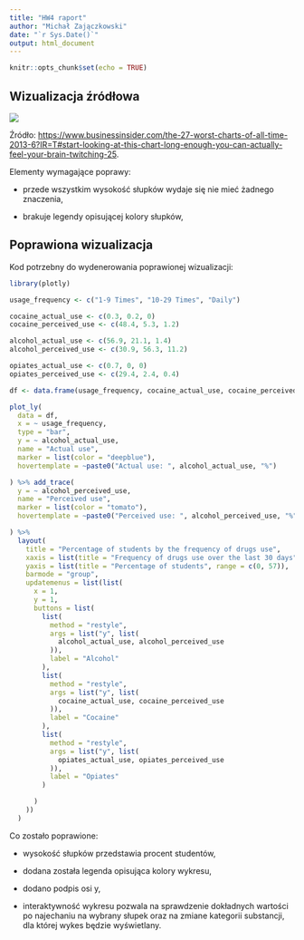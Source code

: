 ---
title: "HW4 raport"
author: "Michał Zajączkowski"
date: "`r Sys.Date()`"
output: html_document
---

```{r setup, include=FALSE}
knitr::opts_chunk$set(echo = TRUE)
```

## Wizualizacja źródłowa

![](oryginalnyWykres.jpg)

Źródło: <https://www.businessinsider.com/the-27-worst-charts-of-all-time-2013-6?IR=T#start-looking-at-this-chart-long-enough-you-can-actually-feel-your-brain-twitching-25>.

Elementy wymagające poprawy:

-   przede wszystkim wysokość słupków wydaje się nie mieć żadnego znaczenia,

-   brakuje legendy opisującej kolory słupków,

## Poprawiona wizualizacja

Kod potrzebny do wydenerowania poprawionej wizualizacji:

```{r plot, warning=FALSE, echo=TRUE}
library(plotly)

usage_frequency <- c("1-9 Times", "10-29 Times", "Daily")

cocaine_actual_use <- c(0.3, 0.2, 0)
cocaine_perceived_use <- c(48.4, 5.3, 1.2)

alcohol_actual_use <- c(56.9, 21.1, 1.4)
alcohol_perceived_use <- c(30.9, 56.3, 11.2)

opiates_actual_use <- c(0.7, 0, 0)
opiates_perceived_use <- c(29.4, 2.4, 0.4)

df <- data.frame(usage_frequency, cocaine_actual_use, cocaine_perceived_use, alcohol_actual_use, alcohol_perceived_use, opiates_actual_use, opiates_perceived_use)

plot_ly(
  data = df,
  x = ~ usage_frequency,
  type = "bar",
  y = ~ alcohol_actual_use,
  name = "Actual use",
  marker = list(color = "deepblue"),
  hovertemplate = ~paste0("Actual use: ", alcohol_actual_use, "%")

) %>% add_trace(
  y = ~ alcohol_perceived_use,
  name = "Perceived use",
  marker = list(color = "tomato"),
  hovertemplate = ~paste0("Perceived use: ", alcohol_perceived_use, "%")

) %>%
  layout(
    title = "Percentage of students by the frequency of drugs use",
    xaxis = list(title = "Frequency of drugs use over the last 30 days"),
    yaxis = list(title = "Percentage of students", range = c(0, 57)),
    barmode = "group",
    updatemenus = list(list(
      x = 1,
      y = 1,
      buttons = list(
        list(
          method = "restyle",
          args = list("y", list(
            alcohol_actual_use, alcohol_perceived_use
          )),
          label = "Alcohol"
        ),
        list(
          method = "restyle",
          args = list("y", list(
            cocaine_actual_use, cocaine_perceived_use
          )),
          label = "Cocaine"
        ),
        list(
          method = "restyle",
          args = list("y", list(
            opiates_actual_use, opiates_perceived_use
          )),
          label = "Opiates"
        )

      )
    ))
  )

```

Co zostało poprawione:

-   wysokość słupków przedstawia procent studentów,

-   dodana została legenda opisująca kolory wykresu,

-   dodano podpis osi y,

-   interaktywność wykresu pozwala na sprawdzenie dokładnych wartości po najechaniu na wybrany słupek oraz na zmiane kategorii substancji, dla której wykes będzie wyświetlany.
